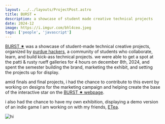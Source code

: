 ```yaml
---
layout: ../../layouts/ProjectPost.astro
title: BURST ✷
description: a showcase of student made creative technical projects
date: 2024-12
image: https://i.imgur.com/bhl4ceo.jpeg
tags: ['people', 'javascript']
---
```


[BURST ✷](https://burst.purduehackers.com) was a showcase of student-made technical creative projects,
 organized by [purdue hackers](https://purduehackers.com), a community of students who collaborate, learn, and build kick-ass technical projects. we were able to get a spot at 
 the patti & rusty rueff galleries for 4 hours on december 8th, 2024, and spent the semester building the brand, marketing the exhibit, and setting the projects up for display.

amid finals and final projects, i had the chance to contribute to this event by working on designs for the marketing campaign and helping create the base of the interactive star on the [BURST ✷ webpage](https://burst.purduehackers.com).

<StarCanvas client:load />

i also had the chance to have my own exhibition, displaying a demo version of an indie game I am working on with my friends, [ETea](/projects/etea).

![hi](https://i.imgur.com/EqrRkLm.jpeg)

